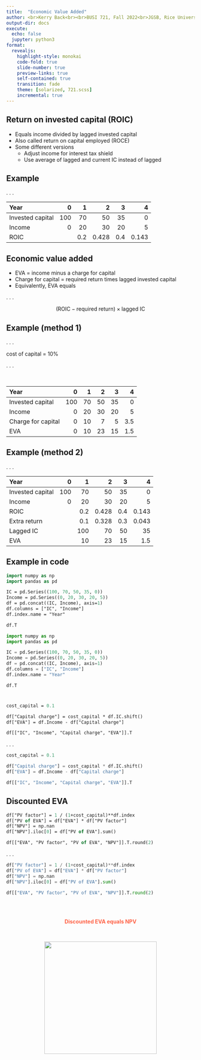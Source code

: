 ```yaml
---
title:  "Economic Value Added"
author: <br>Kerry Back<br><br>BUSI 721, Fall 2022<br>JGSB, Rice University
output-dir: docs
execute:
  echo: false
  jupyter: python3
format: 
  revealjs:
    highlight-style: monokai
    code-fold: true
    slide-number: true
    preview-links: true
    self-contained: true
    transition: fade
    theme: [solarized, 721.scss]
    incremental: true
---
```



## Return on invested capital (ROIC)

- Equals income divided by lagged invested capital
- Also called return on capital employed (ROCE)
- Some different versions
  - Adjust income for interest tax shield
  - Use average of lagged and current IC instead of lagged

## Example

. . .

| Year | 0 | 1 | 2 | 3 | 4 |
|:---|---:|---:|---:|---:|---:|
| Invested capital | 100 | 70 | 50 | 35 | 0 |
| Income | 0 | 20 | 30 | 20 | 5 |
| ROIC | | 0.2 | 0.428 | 0.4 | 0.143 |


## Economic value added

- EVA = income minus a charge for capital
- Charge for capital = required return times lagged invested capital
- Equivalently, EVA equals

. . .

$$(\text{ROIC} - \text{required return}) \times \text{lagged IC}$$


## Example (method 1)

. . .

cost of capital = 10%

. . .

<br>

| Year | 0 | 1 | 2 | 3 | 4 |
|:---|---:|---:|---:|---:|---:|
| Invested capital | 100 | 70 | 50 | 35 | 0 |
| Income | 0 | 20 | 30 | 20 | 5 |
| Charge for capital | 0 | 10 | 7 |5 | 3.5 |
| EVA | 0 | 10 | 23 | 15 | 1.5

## Example (method 2)

. . .

| Year | 0 | 1 | 2 | 3 | 4 |
|:---|---:|---:|---:|---:|---:|
| Invested capital | 100 | 70 | 50 | 35 | 0 |
| Income | 0 | 20 | 30 | 20 | 5 |
| ROIC | | 0.2 | 0.428 | 0.4 | 0.143 |
| Extra return | | 0.1 | 0.328 | 0.3 | 0.043 |
| Lagged IC | | 100 | 70 | 50 | 35 |
| EVA |  | 10 | 23 | 15 | 1.5

## Example in code

```p
import numpy as np
import pandas as pd

IC = pd.Series((100, 70, 50, 35, 0))
Income = pd.Series((0, 20, 30, 20, 5))
df = pd.concat((IC, Income), axis=1)
df.columns = ["IC", "Income"]
df.index.name = "Year"

df.T
```

```python
import numpy as np
import pandas as pd

IC = pd.Series((100, 70, 50, 35, 0))
Income = pd.Series((0, 20, 30, 20, 5))
df = pd.concat((IC, Income), axis=1)
df.columns = ["IC", "Income"]
df.index.name = "Year"

df.T
```

#

```.p
cost_capital = 0.1

df["Capital charge"] = cost_capital * df.IC.shift()
df["EVA"] = df.Income - df["Capital charge"]

df[["IC", "Income", "Capital charge", "EVA"]].T
```

. . .

```python
cost_capital = 0.1

df["Capital charge"] = cost_capital * df.IC.shift()
df["EVA"] = df.Income - df["Capital charge"]

df[["IC", "Income", "Capital charge", "EVA"]].T
```

## Discounted EVA

```p
df["PV factor"] = 1 / (1+cost_capital)**df.index
df["PV of EVA"] = df["EVA"] * df["PV factor"]
df["NPV"] = np.nan
df["NPV"].iloc[0] = df["PV of EVA"].sum()

df[["EVA", "PV factor", "PV of EVA", "NPV"]].T.round(2)
```

. . .

```python
df["PV factor"] = 1 / (1+cost_capital)**df.index
df["PV of EVA"] = df["EVA"] * df["PV factor"]
df["NPV"] = np.nan
df["NPV"].iloc[0] = df["PV of EVA"].sum()

df[["EVA", "PV factor", "PV of EVA", "NPV"]].T.round(2)
```

##

<br>
<p align=center>
[Discounted EVA equals NPV]{style="color:tomato; font-weight:bold;"} 
<p>

<br>
<p align=center>
<img src="images/EPoint.png" height=300 width=300> </p>




 
